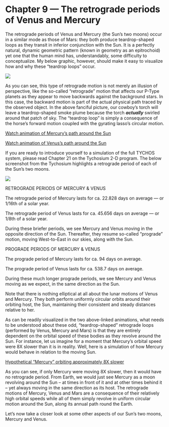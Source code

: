 Chapter 9 — The retrograde periods of Venus and Mercury
=======================================================

The retrograde periods of Venus and Mercury (the Sun’s two moons) occur in a similar mode as those of Mars: they both produce teardrop-shaped loops as they transit in inferior conjunction with the Sun. It is a perfectly natural, dynamic geometric pattern (known in geometry as an epitrochoid) yet one that the human mind has, understandably, some difficulty to conceptualize. My below graphic, however, should make it easy to visualize how and why these “teardrop loops” occur.

![](https://www.tychos.info/book_imagery/050_TeardropLoop_explained_01.jpg)

As you can see, this type of retrograde motion is not merely an illusion of perspective, like the so-called “retrograde” motion that affects our P-Type planets as they appear to move backwards against the background stars. In this case, the backward motion is part of the actual physical path traced by the observed object. In the above fanciful picture, our cowboy’s torch will leave a teardrop-shaped smoke plume because the torch **_actually_** swirled around that patch of sky. The “teardrop loop” is simply a consequence of the horse’s forward motion coupled with the gyrating lasso’s circular motion.

[Watch animation of Mercury’s path around the Sun](https://www.tychos.info/citation/mercury)

[Watch animation of Venus’s path around the Sun](https://www.tychos.info/citation/venus)

If you are ready to introduce yourself to a simulation of the full TYCHOS system, please read Chapter 21 on the Tychosium 2-D program. The below screenshot from the Tychosium highlights a retrograde period of each of the Sun’s two moons.

![](https://www.tychos.info/book_imagery/051_Venus_and_Mercury_retro_loops.jpg)

RETROGRADE PERIODS OF MERCURY & VENUS

The retrograde period of Mercury lasts for ca. 22.828 days on average — or 1/16th of a solar year.

The retrograde period of Venus lasts for ca. 45.656 days on average — or 1/8th of a solar year.

During these briefer periods, we see Mercury and Venus moving in the opposite direction of the Sun. Thereafter, they resume so-called “prograde” motion, moving West-to-East in our skies, along with the Sun.  

PROGRADE PERIODS OF MERCURY & VENUS

The prograde period of Mercury lasts for ca. 94 days on average.

The prograde period of Venus lasts for ca. 538.7 days on average.

During these much longer prograde periods, we see Mercury and Venus moving as we expect, in the same direction as the Sun.

Note that there is nothing elliptical at all about the lunar motions of Venus and Mercury. They both perform uniformly circular orbits around their orbiting host, the Sun, maintaining their consistent and steady distances relative to her.

As can be readily visualized in the two above-linked animations, what needs to be understood about these odd, “teardrop-shaped” retrograde loops (performed by Venus, Mercury and Mars) is that they are entirely dependent on the orbital speed of these bodies as they revolve around the Sun. For instance, let us imagine for a moment that Mercury’s orbital speed were 8X slower than it is in reality. Well, here is a simulation of how Mercury would behave in relation to the moving Sun.

[Hypothetical “Mercury” orbiting approximately 8X slower](https://www.tychos.info/citation/mercury-slow)

As you can see, if only Mercury were moving 8X slower, then it would have no retrograde period. From Earth, we would just see Mercury as a moon revolving around the Sun – at times in front of it and at other times behind it – yet always moving in the same direction as its host. The retrograde motions of Mercury, Venus and Mars are a consequence of their relatively high orbital speeds while all of them simply revolve in uniform circular motion around the Sun, along its annual path round the Earth.

Let’s now take a closer look at some other aspects of our Sun’s two moons, Mercury and Venus.
